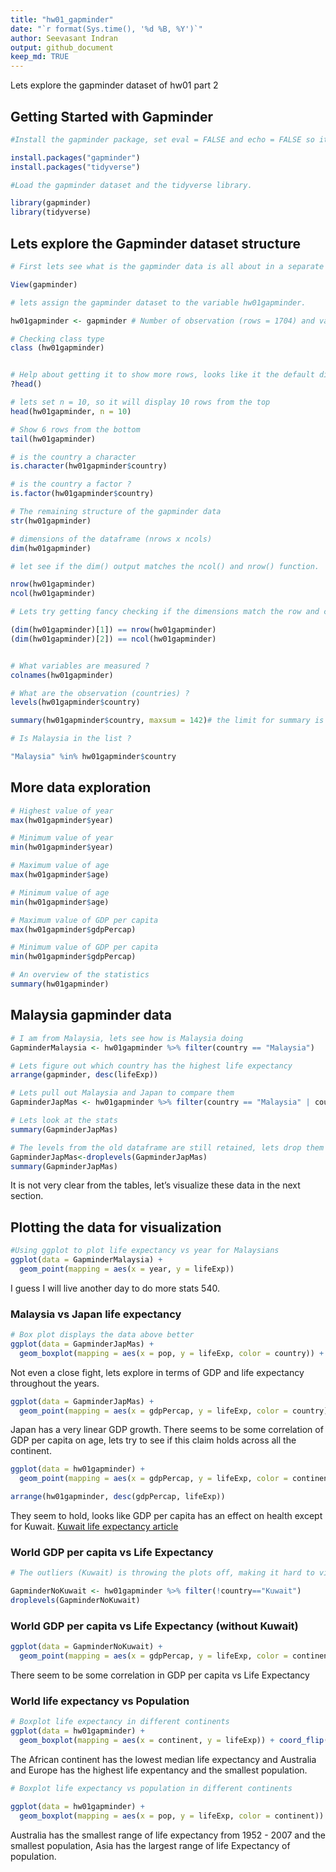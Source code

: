 ```yaml
---
title: "hw01_gapminder"
date: "`r format(Sys.time(), '%d %B, %Y')`"
author: Seevasant Indran
output: github_document
keep_md: TRUE
---
```


Lets explore the gapminder dataset of hw01 part 2

## Getting Started with Gapminder

```r
#Install the gapminder package, set eval = FALSE and echo = FALSE so it doesnt run the code everytime the script is knit. 

install.packages("gapminder")
install.packages("tidyverse")

```

```r
#Load the gapminder dataset and the tidyverse library.

library(gapminder)
library(tidyverse)

```

## Lets explore the Gapminder dataset structure

```r
# First lets see what is the gapminder data is all about in a separate window

View(gapminder) 

```

```r

# lets assign the gapminder dataset to the variable hw01gapminder.

hw01gapminder <- gapminder # Number of observation (rows = 1704) and variables (column = 6), look on the global environment

# Checking class type
class (hw01gapminder) 


# Help about getting it to show more rows, looks like it the default displays 6 rows
?head() 

# lets set n = 10, so it will display 10 rows from the top
head(hw01gapminder, n = 10) 

# Show 6 rows from the bottom
tail(hw01gapminder)

# is the country a character
is.character(hw01gapminder$country)

# is the country a factor ? 
is.factor(hw01gapminder$country) 

# The remaining structure of the gapminder data
str(hw01gapminder)

# dimensions of the dataframe (nrows x ncols)
dim(hw01gapminder) 

# let see if the dim() output matches the ncol() and nrow() function.

nrow(hw01gapminder)
ncol(hw01gapminder)

# Lets try getting fancy checking if the dimensions match the row and column.

(dim(hw01gapminder)[1]) == nrow(hw01gapminder)
(dim(hw01gapminder)[2]) == ncol(hw01gapminder)


# What variables are measured ?
colnames(hw01gapminder)

# What are the observation (countries) ?
levels(hw01gapminder$country)

summary(hw01gapminder$country, maxsum = 142)# the limit for summary is 100 factors lets change it the number of factors. Each country has data for 12 years

# Is Malaysia in the list ? 

"Malaysia" %in% hw01gapminder$country


```

## More data exploration

``` r

# Highest value of year
max(hw01gapminder$year) 

# Minimum value of year
min(hw01gapminder$year) 

# Maximum value of age
max(hw01gapminder$age) 

# Minimum value of age
min(hw01gapminder$age) 

# Maximum value of GDP per capita
max(hw01gapminder$gdpPercap) 

# Minimum value of GDP per capita
min(hw01gapminder$gdpPercap) 

# An overview of the statistics
summary(hw01gapminder)

```

## Malaysia gapminder data

```r

# I am from Malaysia, lets see how is Malaysia doing
GapminderMalaysia <- hw01gapminder %>% filter(country == "Malaysia")

# Lets figure out which country has the highest life expectancy 
arrange(gapminder, desc(lifeExp))

# Lets pull out Malaysia and Japan to compare them
GapminderJapMas <- hw01gapminder %>% filter(country == "Malaysia" | country == "Japan")

# Lets look at the stats
summary(GapminderJapMas)

# The levels from the old dataframe are still retained, lets drop them out and try summary() again
GapminderJapMas<-droplevels(GapminderJapMas)
summary(GapminderJapMas)
```

It is not very clear from the tables, let's visualize these data in the next section.

## Plotting the data for visualization

```r

#Using ggplot to plot life expectancy vs year for Malaysians
ggplot(data = GapminderMalaysia) + 
  geom_point(mapping = aes(x = year, y = lifeExp))

```
  

I guess I will live another day to do more stats 540. 

### Malaysia vs Japan life expectancy

```r

# Box plot displays the data above better
ggplot(data = GapminderJapMas) + 
  geom_boxplot(mapping = aes(x = pop, y = lifeExp, color = country)) + coord_flip()

```

Not even a close fight, lets explore in terms of GDP and life expectancy throughout the years.


```r
ggplot(data = GapminderJapMas) + 
  geom_point(mapping = aes(x = gdpPercap, y = lifeExp, color = country))
```

Japan has a very linear GDP growth. There seems to be some correlation of GDP per capita on age, lets try to see if this claim holds across all the continent. 


```r
ggplot(data = hw01gapminder) + 
  geom_point(mapping = aes(x = gdpPercap, y = lifeExp, color = continent))
```

```r
arrange(hw01gapminder, desc(gdpPercap, lifeExp))
```


They seem to hold, looks like GDP per capita has an effect on health except for Kuwait. [Kuwait life expectancy article](https://www.ndtv.com/world-news/average-life-expectancy-of-indians-in-kuwait-way-below-national-figures-684817)


### World GDP per capita vs Life Expectancy


```r
# The outliers (Kuwait) is throwing the plots off, making it hard to viusalize the data, lets try dropping it of out data to see if it has a more even visualization

GapminderNoKuwait <- hw01gapminder %>% filter(!country=="Kuwait")
droplevels(GapminderNoKuwait)
```

### World GDP per capita vs Life Expectancy (without Kuwait)

```r
ggplot(data = GapminderNoKuwait) + 
  geom_point(mapping = aes(x = gdpPercap, y = lifeExp, color = continent))
```

There seem to be some correlation in GDP per capita vs Life Expectancy


### World life expectancy vs Population

```r

# Boxplot life expectancy in different continents
ggplot(data = hw01gapminder) + 
  geom_boxplot(mapping = aes(x = continent, y = lifeExp)) + coord_flip()

```
The African continent has the lowest median life expectancy and Australia and Europe has the highest life expentancy and the smallest population. 


```r

# Boxplot life expectancy vs population in different continents

ggplot(data = hw01gapminder) + 
  geom_boxplot(mapping = aes(x = pop, y = lifeExp, color = continent))  + coord_flip()
```

Australia has the smallest range of life expectancy from 1952 - 2007 and the smallest population, Asia has the largest range of life Expectancy of population.
